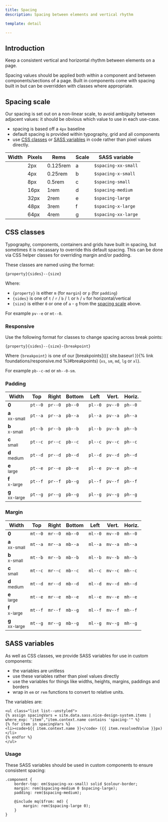 ```yaml
---
title: Spacing
description: Spacing between elements and vertical rhythm

template: detail

---
```


## Introduction

Keep a consistent vertical and horizontal rhythm between elements on a page.

Spacing values should be applied both within a component and between components/sections of a page. Built in components come with spacing built in but can be overridden with classes where appropriate.

## Spacing scale

Our spacing is set out on a non-linear scale, to avoid ambiguity between adjacent values: it should be obvious which value to use in each use-case.

- spacing is based off a `4px` baseline
- default spacing is provided within typography, grid and all components
- use [CSS classes](#css-classes) or [SASS variables](#sass-variables) in code rather than pixel values directly.

| Width                                                       | Pixels | Rems     | Scale | SASS variable       |
| ----------------------------------------------------------- | ------ | -------- | ----- | ------------------- |
| <span class="spacing-block spacing-block--xx-small"></span> | 2px    | 0.125rem | a     | `$spacing-xx-small` |
| <span class="spacing-block spacing-block--x-small"></span>  | 4px    | 0.25rem  | b     | `$spacing-x-small`  |
| <span class="spacing-block spacing-block--small"></span>    | 8px    | 0.5rem   | c     | `$spacing-small`    |
| <span class="spacing-block spacing-block--medium"></span>   | 16px   | 1rem     | d     | `$spacing-medium`   |
| <span class="spacing-block spacing-block--large"></span>    | 32px   | 2rem     | e     | `$spacing-large`    |
| <span class="spacing-block spacing-block--x-large"></span>  | 48px   | 3rem     | f     | `$spacing-x-large`  |
| <span class="spacing-block spacing-block--xx-large"></span> | 64px   | 4rem     | g     | `$spacing-xx-large` |

## CSS classes

Typography, components, containers and grids have built in spacing, but sometimes it is necassary to override this default spacing. This can be done via CSS helper classes for overriding margin and/or padding.

These classes are named using the format:

`{property}{sides}--{size}`

Where:

- `{property}` is either `m` (for `margin`) or `p` (for `padding`)
- `{sides}` is one of `t` / `r` / `b` / `l` or `h` / `v` for horizontal/vertical
- `{size}` is either `0` or one of `a` - `g` from the [spacing scale](#spacing-scale) above.

For example `pv--e` or `mt--0`.

### Responsive

Use the following format for classes to change spacing across break points:

`{property}{sides}--{size}-{breakpoint}`

Where `{breakpoint}` is one of our [breakpoints]({{ site.baseurl }}{% link foundations/responsive.md %}#breakpoints) (`xs`, `sm`, `md`, `lg` or `xl`).

For example `pb--c-md` or `mh--0-sm`.

### Padding

| Width                              | Top     | Right   | Bottom  | Left    | Vert.   | Horiz.  |
| ---------------------------------- | ------- | ------- | ------- | ------- | ------- | ------- |
| **0**                              | `pt--0` | `pr--0` | `pb--0` | `pl--0` | `pv--0` | `ph--0` |
| **a** <br/><small>xx-small</small> | `pt--a` | `pr--a` | `pb--a` | `pl--a` | `pv--a` | `ph--a` |
| **b** <br/><small>x-small</small>  | `pt--b` | `pr--b` | `pb--b` | `pl--b` | `pv--b` | `ph--b` |
| **c** <br/><small>small</small>    | `pt--c` | `pr--c` | `pb--c` | `pl--c` | `pv--c` | `ph--c` |
| **d** <br/><small>medium</small>   | `pt--d` | `pr--d` | `pb--d` | `pl--d` | `pv--d` | `ph--d` |
| **e** <br/><small>large</small>    | `pt--e` | `pr--e` | `pb--e` | `pl--e` | `pv--e` | `ph--e` |
| **f** <br/><small>x-large</small>  | `pt--f` | `pr--f` | `pb--g` | `pl--f` | `pv--f` | `ph--f` |
| **g** <br/><small>xx-large</small> | `pt--g` | `pr--g` | `pb--g` | `pl--g` | `pv--g` | `ph--g` |

### Margin

| Width                              | Top     | Right   | Bottom  | Left    | Vert.   | Horiz.  |
| ---------------------------------- | ------- | ------- | ------- | ------- | ------- | ------- |
| **0**                              | `mt--0` | `mr--0` | `mb--0` | `ml--0` | `mv--0` | `mh--0` |
| **a** <br/><small>xx-small</small> | `mt--a` | `mr--a` | `mb--a` | `ml--a` | `mv--a` | `mh--a` |
| **b** <br/><small>x-small</small>  | `mt--b` | `mr--b` | `mb--b` | `ml--b` | `mv--b` | `mh--b` |
| **c** <br/><small>small</small>    | `mt--c` | `mr--c` | `mb--c` | `ml--c` | `mv--c` | `mh--c` |
| **d** <br/><small>medium</small>   | `mt--d` | `mr--d` | `mb--d` | `ml--d` | `mv--d` | `mh--d` |
| **e** <br/><small>large</small>    | `mt--e` | `mr--e` | `mb--e` | `ml--e` | `mv--e` | `mh--e` |
| **f** <br/><small>x-large</small>  | `mt--f` | `mr--f` | `mb--g` | `ml--f` | `mv--f` | `mh--f` |
| **g** <br/><small>xx-large</small> | `mt--g` | `mr--g` | `mb--g` | `ml--g` | `mv--g` | `mh--g` |

## SASS variables

As well as CSS classes, we provide SASS variables for use in custom components:

- the variables are unitless
- use these variables rather than pixel values directly
- use the variables for things like widths, heights, margins, paddings and borders
- wrap in `em` or `rem` functions to convert to relative units.

The variables are:

```
<ul class="list list--unstyled">
{% assign spacingVars = site.data.sass.nice-design-system.items | where_exp: "item","item.context.name contains 'spacing-'" %}
{% for item in spacingVars %}
<li><code>${{ item.context.name }}</code> ({{ item.resolvedValue }}px)</li>
{% endfor %}
</ul>
```

### Usage

These SASS variables should be used in custom components to ensure consistent spacing:

```
.component {
    border-top: em($spacing-xx-small) solid $colour-border;
    margin: rem($spacing-medium 0 $spacing-large);
    padding: rem($spacing-medium);

    @include mq($from: md) {
        margin: rem($spacing-large 0);
    }
}
```
